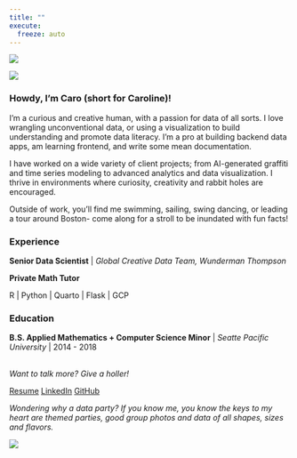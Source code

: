 ```yaml
---
title: ""
execute:
  freeze: auto 
---
```

::: {.column-screen}
![](posts/imgs/banner.png){fig-alt="a hand-drawn banner of confetti"}
:::

::: {.column-screen-inset}

::: {layout="[40,60]"}

::: {.div}
![](posts/imgs/ported_imgs/caro-headshot.jpg){fig-alt="a hand-drawn banner of confetti"}
:::
::: {.div}

### Howdy, I'm Caro (short for Caroline)! 

I'm a curious and creative human, with a passion for data of all sorts. I love wrangling unconventional data, or using a visualization to build understanding and promote data literacy. I'm a pro at building backend data apps, am learning frontend, and write some mean documentation.

I have worked on a wide variety of client projects; from AI-generated graffiti and time series modeling to advanced analytics and data visualization. I thrive in environments where curiosity, creativity and rabbit holes are encouraged.

Outside of work, you’ll find me swimming, sailing, swing dancing, or leading a tour around Boston- come along for a stroll to be inundated with fun facts!

### Experience

**Senior Data Scientist** | *Global Creative Data Team, Wunderman Thompson* 

**Private Math Tutor** 

R | Python | Quarto | Flask | GCP

### Education

**B.S. Applied Mathematics + Computer Science Minor** | *Seatte Pacific University* | 2014 - 2018

</br>
*Want to talk more? Give a holler!*

<a href="https://carobuck.com/resume" class="btn btn-outline-info"><i class="bi bi-stars"></i> Resume</a>
<a href="https://www.linkedin.com/in/caro-buck/" class="btn btn-outline-info"><i class="bi bi-linkedin"></i> LinkedIn</a>
<a href="https://github.com/carobuck" class="btn btn-outline-info"><i class="bi bi-github"></i> GitHub</a>

:::
:::
*Wondering why a data party? If you know me, you know the keys to my heart are themed parties, good group photos and data of all shapes, sizes and flavors.*
:::

::: {.column-screen}
![](posts/imgs/banner.png){fig-alt="a hand-drawn banner of confetti"}
:::